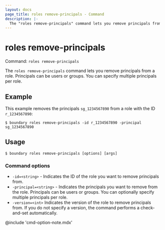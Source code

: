 ```yaml
---
layout: docs
page_title: roles remove-principals - Command
description: |-
  The "roles remove-principals" command lets you remove principals from a role. Principals can be users or groups.
---
```


# roles remove-principals

Command: `roles remove-principals`

The `roles remove-principals` command lets you remove principals from a role.
Principals can be users or groups.
You can specify multiple principals per role.

## Example

This example removes the principals `sg_1234567890` from a role with the ID `r_1234567890`:

```shell-session
$ boundary roles remove-principals -id r_1234567890 -principal sg_1234567890
```

## Usage

<CodeBlockConfig hideClipboard>

```shell-session
$ boundary roles remove-principals [options] [args]
```

</CodeBlockConfig>

### Command options

- `-id=<string>` - Indicates the ID of the role you want to remove principals from.
- `-principal=<string>` - Indicates the principals you want to remove from the role.
Principals can be users or groups.
You can optionally specify multiple principals per role.
- `-version=<int>` Indicates the version of the role to remove principals from.
If you do not specify a version, the command performs a check-and-set automatically.

@include 'cmd-option-note.mdx'